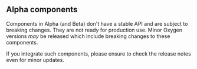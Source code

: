 
<Meta title="Community/Guidelines/Alpha Components" />

## Alpha components

Components in Alpha (and Beta) don't have a stable API and are subject to breaking changes. They are not ready for production use.
Minor Oxygen versions _may_ be released which include breaking changes to these components.

If you integrate such components, please ensure to check the release notes even for minor updates.
